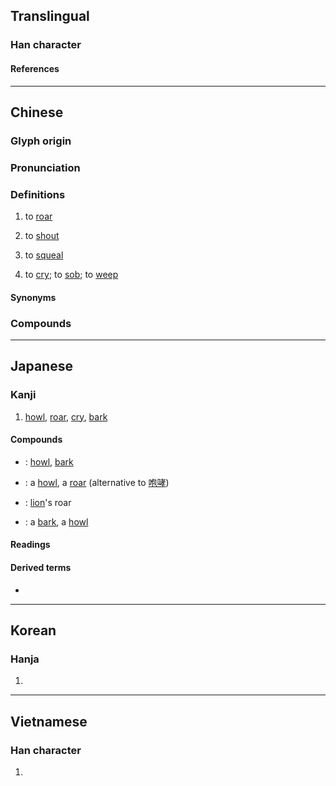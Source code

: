 {{character info}}
==Translingual==

===Han character===
{{Han char|rn=30|rad=口|as=04|sn=7|four=62010|canj=RNDU|ids=⿰口孔}}

====References====
{{Han ref|kx=0180.010|dkj=03377|dj=0397.100|hdz=10596.070|uh=543C}}

----

==Chinese==
{{zh-forms|alt=吽}}

===Glyph origin===
{{Han etym}}

===Pronunciation===
{{zh-pron
|m=hǒu
|m-s=hou3
|dg=ху2
|c=hau3,haau1,hau2
|c-t=vau2
|g=heu3
|h=pfs=hô/ho/heu;gd=gêu4/kêu4/hau1
|j=hou2
|mb=ě
|md=hāu/hēu
|mn=háu/xm,zz:hó͘/qz:hió
|mn_note=háu - vernacular; hó͘/hió - literary
|mn-t=hao2
|w=2heu
|x=hou3
|ma=Zh-hǒu.oga
|mc=y
|oc=y
|cat=v
}}

===Definitions===
{{zh-hanzi}}

# {{lb|zh|of a large animal}} to [[roar]]
# {{lb|zh|of people}} to [[shout]]
# {{lb|zh|of inanimate objects such as cars}} to [[squeal]]
# {{lb|zh|Hokkien|Puxian Min}} to [[cry]]; to [[sob]]; to [[weep]]

====Synonyms====
{{zh-dial|哭}}

===Compounds===
{{zh-der|吼猴|吼怒|哮吼|吼叫|吼鶴|一牛吼地|急吼吼|怒吼|厲吼|吼猿|大吼|吼聲|嘶吼|叫吼|浪吼風號|獅子吼|河東獅吼|龜吼}}

{{zh-cat|Intermediate}}

----

==Japanese==

===Kanji===
{{ja-kanji|grade=|rs=口04}}

# [[howl]], [[roar]], [[cry]], [[bark]]

====Compounds====
{{der-top|Compounds}}
* {{ja-r|吼える|ほえる}}: [[howl]], [[bark]]
* {{ja-r|咆%吼|ほう%こう}}: a [[howl]], a [[roar]] (alternative to [[咆哮]])
* {{ja-r|獅%子%吼|し%し%く}}: [[lion]]'s roar
* {{ja-r|吼え声|ほえごえ}}: a [[bark]], a [[howl]]
{{der-bottom}}

====Readings====
{{ja-readings
|on=こう, く
|kun=ほ-える
}}

====Derived terms====
* {{ja-r|吼える|ほえる}}

----

==Korean==

===Hanja===
{{ko-hanja|후}}

# {{rfdef|ko|sort=口04}}

----

==Vietnamese==

===Han character===
{{vi-readings|reading=[[hống]], [[hổng]], [[khỏng]], [[rống]]|rs=口04}}

# {{rfdef|vi}}